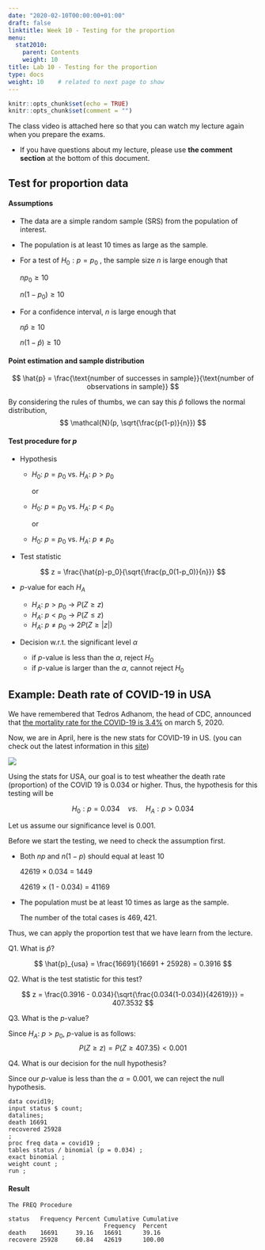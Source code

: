 ```yaml
---
date: "2020-02-10T00:00:00+01:00"
draft: false
linktitle: Week 10 - Testing for the proportion
menu:
  stat2010:
    parent: Contents
    weight: 10
title: Lab 10 - Testing for the proportion
type: docs
weight: 10    # related to next page to show
---
```



```r
knitr::opts_chunk$set(echo = TRUE)
knitr::opts_chunk$set(comment = "")
```


The class video is attached here so that you can watch my lecture again when you prepare the exams.

- If you have questions about my lecture, please use **the comment section** at the bottom of this document.

<div align="center">

</div>

## Test for proportion data

#### Assumptions

- The data are a simple random sample (SRS) from the population of interest.
- The population is at least 10 times as large as the sample.
- For a test of $H_0: p = p_0$ , the sample size $n$ is large enough that

    $np_0 \ge 10$
    
    $n(1-p_0) \ge 10$

- For a confidence interval, $n$ is large enough that

    $n\hat{p} ≥ 10$
    
    $n(1-\hat{p}) ≥ 10$



#### Point estimation and sample distribution

$$
\hat{p} = \frac{\text{number of successes in sample}}{\text{number of observations in sample}}
$$

By considering the rules of thumbs, we can say this $\hat{p}$ follows the normal distribution,
$$
\mathcal{N}(p, \sqrt{\frac{p(1-p)}{n}})
$$

#### Test procedure for $p$

- Hypothesis

  - $H_0$: $p = p_0$ vs. $H_A$: $p > p_0$

    or
    
  - $H_0$: $p = p_0$ vs. $H_A$: $p < p_0$
  
    or
    
  - $H_0$: $p = p_0$ vs. $H_A$: $p \ne p_0$

- Test statistic

$$
z = \frac{\hat{p}-p_0}{\sqrt{\frac{p_0(1-p_0)}{n}}}
$$

- $p$-value for each $H_A$

  - $H_A$: $p > p_0$ -> $P(Z \ge z)$
  - $H_A$: $p < p_0$ -> $P(Z \le z)$
  - $H_A$: $p \ne p_0$ -> $2 P(Z \ge |z|)$

- Decision w.r.t. the significant level $\alpha$

  - if $p$-value is less than the $\alpha$, reject $H_0$
  - if $p$-value is larger than the $\alpha$, cannot reject $H_0$

## Example: Death rate of COVID-19 in USA

We have remembered that Tedros Adhanom, the head of CDC, announced that [the mortality rate for the COVID-19 is 3.4%](https://www.factcheck.org/2020/03/trump-and-the-coronavirus-death-rate/) on march 5, 2020.

Now, we are in April, here is the new stats for COVID-19 in US. (you can check out the latest information in this [site](https://www.worldometers.info/coronavirus/?utm_campaign=homeAdvegas1?))

![](covid19-april2020.png)

Using the stats for USA, our goal is to test wheather the death rate (proportion) of the COVID 19 is 0.034 or higher. Thus, the hypothesis for this testing will be

$$
H_0: p = 0.034 \quad vs. \quad H_A: p > 0.034
$$

Let us assume our significance level is 0.001.

Before we start the testing, we need to check the assumption first.

- Both $np$ and $n(1-p)$ should equal at least 10

    42619 $\times$ 0.034 = 1449
    
    42619 $\times$ (1 - 0.034) = 41169
    
- The population must be at least 10 times as large as the sample.

    The number of the total cases is $469,421$.

Thus, we can apply the proportion test that we have learn from the lecture.

Q1. What is $\hat{p}$?

$$
\hat{p}_{usa} = \frac{16691}{16691 + 25928} = 0.3916
$$

Q2. What is the test statistic for this test?

$$
z = \frac{0.3916 - 0.034}{\sqrt{\frac{0.034(1-0.034)}{42619}}} = 407.3532
$$

Q3. What is the $p$-value?

Since $H_A$: $p > p_0$, $p$-value is as follows:
$$
P(Z \ge z) = P(Z \ge 407.35) < 0.001
$$

Q4. What is our decision for the null hypothesis?

Since our $p$-value is less than the $\alpha = 0.001$, we can reject the null hypothesis.

```sas
data covid19;
input status $ count;
datalines;
death 16691
recovered 25928
;
proc freq data = covid19 ;
tables status / binomial (p = 0.034) ;
exact binomial ;
weight count ;
run ;
```

#### Result

```
The FREQ Procedure

status   Frequency Percent Cumulative Cumulative
                           Frequency  Percent 
death    16691     39.16   16691      39.16 
recovere 25928     60.84   42619      100.00 
```
